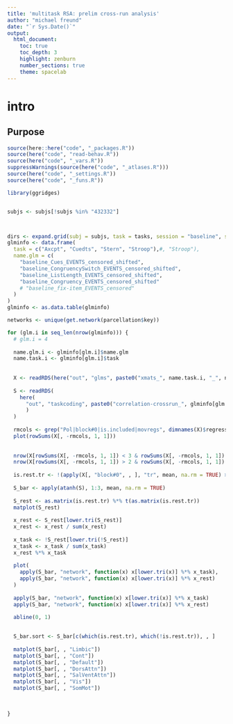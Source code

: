 ```yaml
---
title: 'multitask RSA: prelim cross-run analysis'
author: "michael freund"
date: "`r Sys.Date()`"
output:
  html_document:
    toc: true
    toc_depth: 3
    highlight: zenburn
    number_sections: true
    theme: spacelab
---
```



# intro

## Purpose


```r

source(here::here("code", "_packages.R"))
source(here("code", "read-behav.R"))
source(here("code", "_vars.R"))
suppressWarnings(source(here("code", "_atlases.R")))
source(here("code", "_settings.R"))
source(here("code", "_funs.R"))

library(ggridges)


subjs <- subjs[!subjs %in% "432332"]



dirs <- expand.grid(subj = subjs, task = tasks, session = "baseline", stringsAsFactors = FALSE)
glminfo <- data.frame(
  task = c("Axcpt", "Cuedts", "Stern", "Stroop"),#, "Stroop"),
  name.glm = c(
    "baseline_Cues_EVENTS_censored_shifted", 
    "baseline_CongruencySwitch_EVENTS_censored_shifted",
    "baseline_ListLength_EVENTS_censored_shifted",
    "baseline_Congruency_EVENTS_censored_shifted"
    # "baseline_fix-item_EVENTS_censored"
  )
)
glminfo <- as.data.table(glminfo)

networks <- unique(get.network(parcellation$key))


```





```r



for (glm.i in seq_len(nrow(glminfo))) {
  # glm.i = 4
  
  name.glm.i <- glminfo[glm.i]$name.glm
  name.task.i <- glminfo[glm.i]$task
  
  
  X <- readRDS(here("out", "glms", paste0("xmats_", name.task.i, "_", name.glm.i, ".RDS")))
  
  S <- readRDS(
    here(
      "out", "taskcoding", paste0("correlation-crossrun_", glminfo[glm.i]$task, "_", glminfo[glm.i]$name.glm,  ".RDS")
      )
  )
  
  rmcols <- grep("Pol|block#0|is.included|movregs", dimnames(X)$regressor)
  plot(rowSums(X[, -rmcols, 1, 1]))
  
  
  nrow(X[rowSums(X[, -rmcols, 1, 1]) < 3 & rowSums(X[, -rmcols, 1, 1]) > 1, -rmcols, 1, 1])
  nrow(X[rowSums(X[, -rmcols, 1, 1]) > 2 & rowSums(X[, -rmcols, 1, 1]) > 1, -rmcols, 1, 1])
  
  is.rest.tr <- !(apply(X[, "block#0", , ], "tr", mean, na.rm = TRUE) > 0)
  
  S_bar <- apply(atanh(S), 1:3, mean, na.rm = TRUE)
  
  S_rest <- as.matrix(is.rest.tr) %*% t(as.matrix(is.rest.tr))
  matplot(S_rest)
  
  x_rest <- S_rest[lower.tri(S_rest)]
  x_rest <- x_rest / sum(x_rest)
  
  x_task <- !S_rest[lower.tri(!S_rest)]
  x_task <- x_task / sum(x_task)
  x_rest %*% x_task
  
  plot(
    apply(S_bar, "network", function(x) x[lower.tri(x)] %*% x_task),
    apply(S_bar, "network", function(x) x[lower.tri(x)] %*% x_rest)
  )
  
  apply(S_bar, "network", function(x) x[lower.tri(x)] %*% x_task)
  apply(S_bar, "network", function(x) x[lower.tri(x)] %*% x_rest)

  abline(0, 1)
  
  
  S_bar.sort <- S_bar[c(which(is.rest.tr), which(!is.rest.tr)), , ]
  
  matplot(S_bar[, , "Limbic"])
  matplot(S_bar[, , "Cont"])
  matplot(S_bar[, , "Default"])
  matplot(S_bar[, , "DorsAttn"])
  matplot(S_bar[, , "SalVentAttn"])
  matplot(S_bar[, , "Vis"])
  matplot(S_bar[, , "SomMot"])
  
  

}



```


